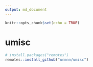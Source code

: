 ---
output: md_document
---

```{r setup, include=FALSE}
knitr::opts_chunk$set(echo = TRUE)
```

# umisc

```{r install, eval=FALSE}
# install.packages("remotes")
remotes::install_github("unmnn/umisc")
```

